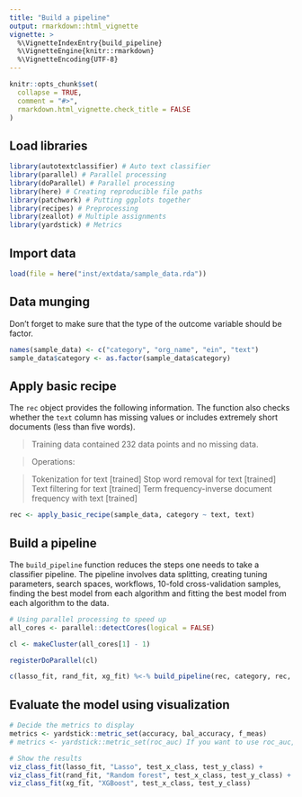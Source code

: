 ```yaml
---
title: "Build a pipeline"
output: rmarkdown::html_vignette
vignette: >
  %\VignetteIndexEntry{build_pipeline}
  %\VignetteEngine{knitr::rmarkdown}
  %\VignetteEncoding{UTF-8}
---
```


```r
knitr::opts_chunk$set(
  collapse = TRUE,
  comment = "#>",
  rmarkdown.html_vignette.check_title = FALSE
)
```

## Load libraries 

```r
library(autotextclassifier) # Auto text classifier 
library(parallel) # Parallel processing 
library(doParallel) # Parallel processing 
library(here) # Creating reproducible file paths 
library(patchwork) # Putting ggplots together
library(recipes) # Preprocessing 
library(zeallot) # Multiple assignments 
library(yardstick) # Metrics  
```

## Import data 

```r
load(file = here("inst/extdata/sample_data.rda"))
```

## Data munging 

Don't forget to make sure that the type of the outcome variable should be factor.

```r
names(sample_data) <- c("category", "org_name", "ein", "text")
sample_data$category <- as.factor(sample_data$category)
```

## Apply basic recipe 

The `rec` object provides the following information. The function also checks whether the `text` column has missing values or includes extremely short documents (less than five words).

> Training data contained 232 data points and no missing data.

> Operations:

> Tokenization for text [trained]
Stop word removal for text [trained]
Text filtering for text [trained]
Term frequency-inverse document frequency with text [trained]

```r
rec <- apply_basic_recipe(sample_data, category ~ text, text)
```

## Build a pipeline 

The `build_pipeline` function reduces the steps one needs to take a classifier pipeline. The pipeline involves data splitting, creating tuning parameters, search spaces, workflows, 10-fold cross-validation samples, finding the best model from each algorithm and fitting the best model from each algorithm to the data. 

```r
# Using parallel processing to speed up
all_cores <- parallel::detectCores(logical = FALSE)

cl <- makeCluster(all_cores[1] - 1)

registerDoParallel(cl)
```

```r
c(lasso_fit, rand_fit, xg_fit) %<-% build_pipeline(rec, category, rec, prop_ratio = 0.8, metric_choice = "accuracy")
```

## Evaluate the model using visualization

```r
# Decide the metrics to display 
metrics <- yardstick::metric_set(accuracy, bal_accuracy, f_meas)
# metrics <- yardstick::metric_set(roc_auc) If you want to use roc_auc, you should use metric_choice = "roc_auc" for the build_pipeline() function.

# Show the results 
viz_class_fit(lasso_fit, "Lasso", test_x_class, test_y_class) + 
viz_class_fit(rand_fit, "Random forest", test_x_class, test_y_class) +
viz_class_fit(xg_fit, "XGBoost", test_x_class, test_y_class)
```
